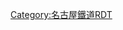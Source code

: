 {{Routemap|collapse=yes|title=豐川線|title-bg=#c00029|title-color=white|map=
STR\\~~ ~~[[名古屋本線]]
BHF\\~~0.0~~NH04 '''[[國府站 (愛知縣)|國府]]'''
ABZgl\STR+r\
STRr\STR\
eBHF~~1.5~~''白鳥''~~-1953
eDST~~2.2~~''八幡口信號場''~~-1996
BHF~~2.5~~TK01 '''[[八幡站 (愛知縣)|八幡]]'''
eBHF~~3.0~~''市田''~~-1972
BUE~~ ~~{{link-ja|愛知縣道21號豐川新城線|愛知県道21号豊川新城線|豐川新城線}}
DST~~3.8~~[[諏訪新道信號場]]
BHF~~4.4~~TK02 '''[[諏訪町站|諏訪町]]'''
BUE~~ ~~{{link-ja|南大通 (豐川市)|南大通 (豊川市)|南大通}}
hKRZWae~~ ~~{{link-ja|佐奈川|佐奈川}}
BUE~~ ~~{{link-ja|千歲通|千歳通}}
BHF~~6.0~~TK03 '''[[稻荷口站|稻荷口]]'''
STR+r\STR\~~ ~~[[東海旅客鐵道|JR東海]]：[[飯田線]]
BUE\BUE\~~ ~~{{link-ja|愛知縣道5號國府馬場線|愛知県道5号国府馬場線|姬街道}}
BHF!~HUBaq\KBHFe!~HUBeq\~~7.2~~TK04 '''[[豐川稻荷站|豐川稻荷]]'''
STR\\~~ ~~[[豐川站 (愛知縣)|豐川]]
|bottom={{navbar|名古屋鐵道RDT/豐川線}}
}}<noinclude>{{rdt intro|[[豐川線|名古屋鐵道豐川線]]}}

[[Category:名古屋鐵道RDT]]
[[Category:豐川線| ]]

</noinclude>